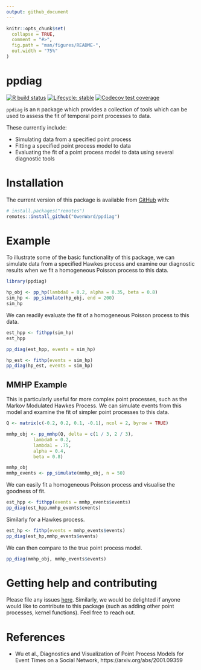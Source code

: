 ```yaml
---
output: github_document
---
```


<!-- README.md is generated from README.Rmd. Please edit that file -->

```r
knitr::opts_chunk$set(
  collapse = TRUE,
  comment = "#>",
  fig.path = "man/figures/README-",
  out.width = "75%"
)
```

# ppdiag

<!-- badges: start -->
[![R build status](https://github.com/OwenWard/ppdiag/workflows/R-CMD-check/badge.svg)](https://github.com/OwenWard/ppdiag/actions)
[![Lifecycle: stable](https://img.shields.io/badge/lifecycle-stable-brightgreen.svg)](https://www.tidyverse.org/lifecycle/#stable)
[![Codecov test coverage](https://codecov.io/gh/OwenWard/ppdiag/branch/main/graph/badge.svg)](https://codecov.io/gh/OwenWard/ppdiag?branch=main)
<!-- badges: end -->


``ppdiag`` is an `R` package which provides a collection of tools which
can be used to assess the fit of temporal point processes to data.

These currently include:

- Simulating data from a specified point process
- Fitting a specified point process model to data
- Evaluating the fit of a point process model to data using 
several diagnostic tools

# Installation

<!-- You can install the released version of ppdiag from [CRAN](https://CRAN.R-project.org) with: -->

<!-- ``` r -->
<!-- install.packages("ppdiag") -->
<!-- ``` -->

The current version of this
package is available from [GitHub](https://github.com/OwenWard/ppdiag) with:

```r
# install.packages("remotes")
remotes::install_github("OwenWard/ppdiag")
```
# Example

To illustrate some of the basic functionality of this package,
we can simulate data from a specified Hawkes process and examine
our diagnostic results when we fit a homogeneous Poisson process
to this data.

```r
library(ppdiag)

hp_obj <- pp_hp(lambda0 = 0.2, alpha = 0.35, beta = 0.8)
sim_hp <- pp_simulate(hp_obj, end = 200)
sim_hp

```
We can readily evaluate the fit of a homogeneous Poisson process to this
data.

```r
est_hpp <- fithpp(sim_hp)
est_hpp

pp_diag(est_hpp, events = sim_hp)
```


```r
hp_est <- fithp(events = sim_hp)
pp_diag(hp_est, events = sim_hp)

```


## MMHP Example

This is particularly useful for more complex point processes, such as the 
Markov Modulated Hawkes Process. We can simulate events from this model
and examine the fit of simpler point processes to this data.

```r
Q <- matrix(c(-0.2, 0.2, 0.1, -0.1), ncol = 2, byrow = TRUE)

mmhp_obj <- pp_mmhp(Q, delta = c(1 / 3, 2 / 3), 
          lambda0 = 0.2,
          lambda1 = .75,
          alpha = 0.4,
          beta = 0.8)

mmhp_obj
mmhp_events <- pp_simulate(mmhp_obj, n = 50)
```

We can easily fit a homogeneous Poisson process and visualise the goodness of 
fit.

```r
est_hpp <- fithpp(events = mmhp_events$events)
pp_diag(est_hpp,mmhp_events$events)
```

Similarly for a Hawkes process.

```r
est_hp <- fithp(events = mmhp_events$events)
pp_diag(est_hp,mmhp_events$events)
```

We can then compare to the true point process model.

```r
pp_diag(mmhp_obj, mmhp_events$events)
```


# Getting help and contributing

Please file any issues [here](https://github.com/OwenWard/ppdiag/issues). 
Similarly, we would be delighted if anyone would like to contribute to
this package (such as adding other point processes, kernel functions). 
Feel free to reach out.

# References

- Wu et al., Diagnostics and Visualization of Point Process Models for Event Times on a Social Network, https://arxiv.org/abs/2001.09359
